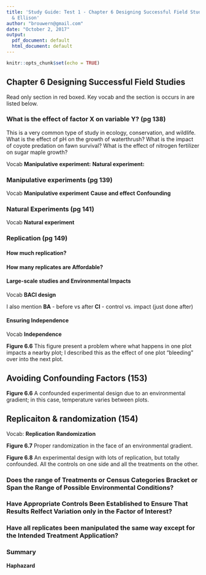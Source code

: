 ```yaml
---
title: 'Study Guide: Test 1 - Chapter 6 Designing Successful Field Studies, Gotelli
  & Ellison'
author: "brouwern@gmail.com"
date: "October 2, 2017"
output:
  pdf_document: default
  html_document: default
---
```


```r
knitr::opts_chunk$set(echo = TRUE)
```


## Chapter 6 Designing Successful Field Studies

Read only section in red boxed.  Key vocab and the section is occurs in are listed below.

### What is the effect of factor X on variable Y? (pg 138)

This is a very common type of study in ecology, conservation, and wildlife.  What is the effect of pH on the growth of waterthrush?  What is the impact of coyote predation on fawn survival?  What is the effect of nitrogen fertilizer on sugar maple growth?  

Vocab
**Manipulative experiment:** 
**Natural experiment:**



### Manipulative experiments  (pg 139)

Vocab
**Manipulative experiment**
**Cause and effect**
**Confounding**

### Natural Experiments (pg 141)

Vocab
**Natural experiment**

### Replication (pg 149)

#### How much replication?

#### How many replicates are Affordable?

#### Large-scale studies and Environmental Impacts

Vocab
**BACI design**

I also mention 
**BA** - before vs after
**CI** - control vs. impact (just done after)

#### Ensuring Independence

Vocab
**Independence**

**Figure 6.6**
This figure present a problem where what happens in one plot impacts a nearby plot; I described this as the effect of one plot "bleeding" over into the next plot.

## Avoiding Confounding Factors (153)

**Figure 6.6** A confounded experimental design due to an environmental gradient; in this case, temperature varies between plots.

## Replicaiton & randomization  (154)

Vocab:
**Replication**
**Randomization**

**Figure 6.7** Proper randomization in the face of an environmental gradient.

**Figure 6.8** An experimental design with lots of replication, but totally confounded.  All the controls on one side and all the treatments on the other.

### Does the range of Treatments or Census Categories Bracket or Span the Range of Possible Environmental Conditions?

### Have Appropriate Controls Been Established to Ensure That Results Relfect Variation only in the Factor of Interest?

### Have all replicates been manipulated the same way except for the Intended Treatment Application?

### Summary
**Haphazard**

